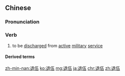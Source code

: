 ==Chinese==
{{zh-forms}}

===Pronunciation===
{{zh-pron
|m=tuìwǔ
|c=teoi3 ng5
|mn=qz:thèr-gó͘/tw,xm,zz:thè-ngó͘/twv,xm,zz:thòe-ngó͘
|cat=v
}}

===Verb===
{{zh-verb}}

# to be [[discharged]] from [[active]] [[military]] [[service]]
#: {{zh-x|退伍 軍人|ex-serviceman}}

====Derived terms====
{{zh-der|退伍軍人症}}

[[zh-min-nan:退伍]]
[[ko:退伍]]
[[mg:退伍]]
[[ja:退伍]]
[[chr:退伍]]
[[zh:退伍]]